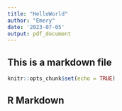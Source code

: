 ```yaml
---
title: "HelloWorld"
author: "Emery"
date: '2023-07-05'
output: pdf_document
---
```

## This is a markdown file
```r
knitr::opts_chunk$set(echo = TRUE)
```

## R Markdown

